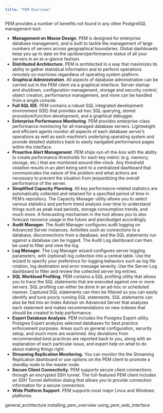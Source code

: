 ```yaml
---
title: "PEM Overview"
---
```


<div id="overview" class="registered_link"></div>

PEM provides a number of benefits not found in any other PostgreSQL management tool:

-   **Management en Masse Design**. PEM is designed for enterprise database management, and is built to tackle the management of large numbers of servers across geographical boundaries. Global dashboards keep you up to date on the up/down/performance status of all your servers in an at-a-glance fashion.
-   **Distributed Architecture**. PEM is architected in a way that maximizes its ability to gather statistical information and to perform operations remotely on machines regardless of operating system platform.
-   **Graphical Administration**. All aspects of database administration can be carried out in the PEM client via a graphical interface. Server startup and shutdown, configuration management, storage and security control, object creation, performance management, and more can be handled from a single console.
-   **Full SQL IDE**. PEM contains a robust SQL integrated development environment (IDE) that provides ad-hoc SQL querying, stored procedure/function development, and a graphical debugger.
-   **Enterprise Performance Monitoring**. PEM provides enterprise-class performance monitoring for all managed database servers. Lightweight and efficient agents monitor all aspects of each database server’s operations as well as each machine’s underlying operating system and provide detailed statistics back to easily navigated performance pages within the interface.
-   **Proactive Alert Management**. PEM ships out-of-the-box with the ability to create performance thresholds for each key metric (e.g. memory, storage, etc.) that are monitored around-the-clock. Any threshold violation results in an alert being sent to a centralized dashboard that communicates the nature of the problem and what actions are necessary to prevent the situation from jeopardizing the overall performance of the server.
-   **Simplified Capacity Planning**. All key performance-related statistics are automatically collected and retained for a specified period of time in PEM’s repository. The Capacity Manager utility allows you to select various statistics and perform trend analysis over time to understand things such as peak load periods, storage consumption trends, and much more. A forecasting mechanism in the tool allows you to also forecast resource usage in the future and plan/budget accordingly.
-   **Audit Manager.** The Audit Manager configures audit logging on Advanced Server instances. Activities such as connections to a database, disconnections from a database, and the SQL statements run against a database can be logged. The Audit Log dashboard can then be used to filter and view the log.
-   **Log Manager.** The Log Manager wizard configures server logging parameters, with (optional) log collection into a central table. Use the wizard to specify your preference for logging behaviors such as log file rotation, log destination and error message severity. Use the Server Log dashboard to filter and review the collected server log entries.
-   **SQL Workload Profiling**. PEM contains a SQL profiling utility that allows you to trace the SQL statements that are executed against one or more servers. SQL profiling can either be done in an ad-hoc or scheduled manner. Captured SQL statements can then be filtered so you can easily identify and tune poorly running SQL statements. SQL statements can also be fed into an Index Advisor on Advanced Server that analyzes each statement and makes recommendations on new indexes that should be created to help performance.
-   **Expert Database Analysis**. PEM includes the Postgres Expert utility. Postgres Expert analyzes selected databases for best practice enforcement purposes. Areas such as general configuration, security setup, and much more are examined. Any deviations from recommended best practices are reported back to you, along with an explanation of each particular issue, and expert help on what to do about making things right.
-   **Streaming Replication Monitoring.** You can monitor the the Streaming Replication dashboard or use options on the PEM client to promote a standby node to the master node.
-   **Secure Client Connectivity.** PEM supports secure client connections through an encrypted SSH tunnel. The full-featured PEM client includes an SSH Tunnel definition dialog that allows you to provide connection information for a secure connection.
-   **Wide Platform Support**. PEM supports most major Linux and Windows platforms.

<div class="toctree">

general_architecture installing_pem_overview using_pem_web_interface

</div>
